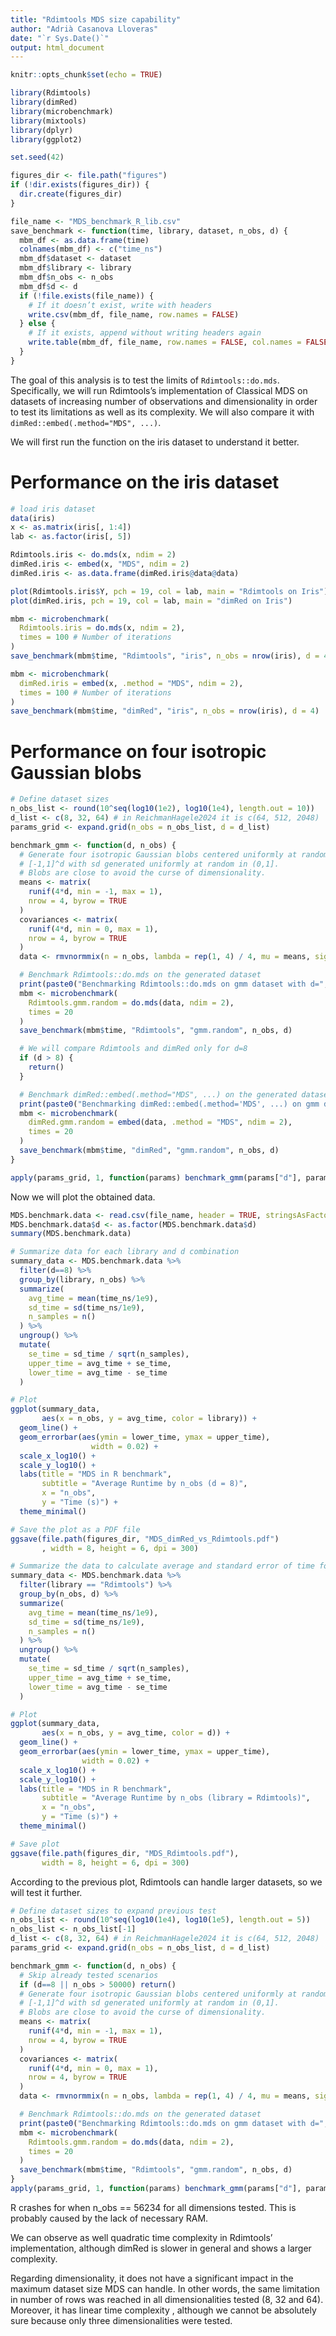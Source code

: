 ```yaml
---
title: "Rdimtools MDS size capability"
author: "Adrià Casanova Lloveras"
date: "`r Sys.Date()`"
output: html_document
---
```


```r
knitr::opts_chunk$set(echo = TRUE)
```

```r
library(Rdimtools)
library(dimRed)
library(microbenchmark)
library(mixtools)
library(dplyr)
library(ggplot2)

set.seed(42)

figures_dir <- file.path("figures")
if (!dir.exists(figures_dir)) {
  dir.create(figures_dir)
}

file_name <- "MDS_benchmark_R_lib.csv"
save_benchmark <- function(time, library, dataset, n_obs, d) {
  mbm_df <- as.data.frame(time)
  colnames(mbm_df) <- c("time_ns")
  mbm_df$dataset <- dataset
  mbm_df$library <- library
  mbm_df$n_obs <- n_obs
  mbm_df$d <- d
  if (!file.exists(file_name)) {
    # If it doesn’t exist, write with headers
    write.csv(mbm_df, file_name, row.names = FALSE)
  } else {
    # If it exists, append without writing headers again
    write.table(mbm_df, file_name, row.names = FALSE, col.names = FALSE, sep = ",", append = TRUE)
  }
}
```

The goal of this analysis is to test the limits of $\texttt{Rdimtools::do.mds}$. Specifically, we will run Rdimtools's implementation of Classical MDS on datasets of increasing number of observations and dimensionality in order to test its limitations as well as its complexity. We will also compare it with $\texttt{dimRed::embed(.method="MDS", ...)}$.

We will first run the function on the iris dataset to understand it better.

# Performance on the iris dataset

```r
# load iris dataset
data(iris)
x <- as.matrix(iris[, 1:4])
lab <- as.factor(iris[, 5])
```

```r
Rdimtools.iris <- do.mds(x, ndim = 2)
dimRed.iris <- embed(x, "MDS", ndim = 2)
dimRed.iris <- as.data.frame(dimRed.iris@data@data)
```

```r
plot(Rdimtools.iris$Y, pch = 19, col = lab, main = "Rdimtools on Iris")
plot(dimRed.iris, pch = 19, col = lab, main = "dimRed on Iris")
```

```r
mbm <- microbenchmark(
  Rdimtools.iris = do.mds(x, ndim = 2),
  times = 100 # Number of iterations
)
save_benchmark(mbm$time, "Rdimtools", "iris", n_obs = nrow(iris), d = 4)

mbm <- microbenchmark(
  dimRed.iris = embed(x, .method = "MDS", ndim = 2),
  times = 100 # Number of iterations
)
save_benchmark(mbm$time, "dimRed", "iris", n_obs = nrow(iris), d = 4)
```

# Performance on four isotropic Gaussian blobs

```r
# Define dataset sizes
n_obs_list <- round(10^seq(log10(1e2), log10(1e4), length.out = 10))
d_list <- c(8, 32, 64) # in ReichmanHagele2024 it is c(64, 512, 2048)
params_grid <- expand.grid(n_obs = n_obs_list, d = d_list)

benchmark_gmm <- function(d, n_obs) {
  # Generate four isotropic Gaussian blobs centered uniformly at random in
  # [-1,1]^d with sd generated uniformly at random in (0,1].
  # Blobs are close to avoid the curse of dimensionality.
  means <- matrix(
    runif(4*d, min = -1, max = 1),
    nrow = 4, byrow = TRUE
  )
  covariances <- matrix(
    runif(4*d, min = 0, max = 1),
    nrow = 4, byrow = TRUE
  )
  data <- rmvnormmix(n = n_obs, lambda = rep(1, 4) / 4, mu = means, sigma = covariances)

  # Benchmark Rdimtools::do.mds on the generated dataset
  print(paste0("Benchmarking Rdimtools::do.mds on gmm dataset with d=", d, " and n_obs=", n_obs, "..."))
  mbm <- microbenchmark(
    Rdimtools.gmm.random = do.mds(data, ndim = 2),
    times = 20
  )
  save_benchmark(mbm$time, "Rdimtools", "gmm.random", n_obs, d)

  # We will compare Rdimtools and dimRed only for d=8
  if (d > 8) {
    return()
  }

  # Benchmark dimRed::embed(.method="MDS", ...) on the generated dataset
  print(paste0("Benchmarking dimRed::embed(.method='MDS', ...) on gmm dataset with d=", d, " and n_obs=", n_obs, "..."))
  mbm <- microbenchmark(
    dimRed.gmm.random = embed(data, .method = "MDS", ndim = 2),
    times = 20
  )
  save_benchmark(mbm$time, "dimRed", "gmm.random", n_obs, d)
}
```

```r
apply(params_grid, 1, function(params) benchmark_gmm(params["d"], params["n_obs"]))
```

Now we will plot the obtained data.

```r
MDS.benchmark.data <- read.csv(file_name, header = TRUE, stringsAsFactors = T)
MDS.benchmark.data$d <- as.factor(MDS.benchmark.data$d)
summary(MDS.benchmark.data)

# Summarize data for each library and d combination
summary_data <- MDS.benchmark.data %>%
  filter(d==8) %>%
  group_by(library, n_obs) %>%
  summarize(
    avg_time = mean(time_ns/1e9),
    sd_time = sd(time_ns/1e9),
    n_samples = n()
  ) %>%
  ungroup() %>%
  mutate(
    se_time = sd_time / sqrt(n_samples),
    upper_time = avg_time + se_time,
    lower_time = avg_time - se_time
  )

# Plot
ggplot(summary_data,
       aes(x = n_obs, y = avg_time, color = library)) +
  geom_line() +
  geom_errorbar(aes(ymin = lower_time, ymax = upper_time),
                  width = 0.02) +
  scale_x_log10() +
  scale_y_log10() +
  labs(title = "MDS in R benchmark",
       subtitle = "Average Runtime by n_obs (d = 8)",
       x = "n_obs",
       y = "Time (s)") +
  theme_minimal()

# Save the plot as a PDF file
ggsave(file.path(figures_dir, "MDS_dimRed_vs_Rdimtools.pdf")
       , width = 8, height = 6, dpi = 300)
```

```r
# Summarize the data to calculate average and standard error of time for each n_obs and d
summary_data <- MDS.benchmark.data %>%
  filter(library == "Rdimtools") %>%
  group_by(n_obs, d) %>%
  summarize(
    avg_time = mean(time_ns/1e9),
    sd_time = sd(time_ns/1e9),
    n_samples = n()
  ) %>%
  ungroup() %>%
  mutate(
    se_time = sd_time / sqrt(n_samples),
    upper_time = avg_time + se_time,
    lower_time = avg_time - se_time
  )

# Plot
ggplot(summary_data,
       aes(x = n_obs, y = avg_time, color = d)) +
  geom_line() +
  geom_errorbar(aes(ymin = lower_time, ymax = upper_time),
                width = 0.02) +
  scale_x_log10() +
  scale_y_log10() +
  labs(title = "MDS in R benchmark",
       subtitle = "Average Runtime by n_obs (library = Rdimtools)",
       x = "n_obs",
       y = "Time (s)") +
  theme_minimal()

# Save plot
ggsave(file.path(figures_dir, "MDS_Rdimtools.pdf"),
       width = 8, height = 6, dpi = 300)
```

According to the previous plot, Rdimtools can handle larger datasets, so we will test it further.

```r
# Define dataset sizes to expand previous test
n_obs_list <- round(10^seq(log10(1e4), log10(1e5), length.out = 5))
n_obs_list <- n_obs_list[-1]
d_list <- c(8, 32, 64) # in ReichmanHagele2024 it is c(64, 512, 2048)
params_grid <- expand.grid(n_obs = n_obs_list, d = d_list)

benchmark_gmm <- function(d, n_obs) {
  # Skip already tested scenarios
  if (d==8 || n_obs > 50000) return()
  # Generate four isotropic Gaussian blobs centered uniformly at random in
  # [-1,1]^d with sd generated uniformly at random in (0,1].
  # Blobs are close to avoid the curse of dimensionality.
  means <- matrix(
    runif(4*d, min = -1, max = 1),
    nrow = 4, byrow = TRUE
  )
  covariances <- matrix(
    runif(4*d, min = 0, max = 1),
    nrow = 4, byrow = TRUE
  )
  data <- rmvnormmix(n = n_obs, lambda = rep(1, 4) / 4, mu = means, sigma = covariances)

  # Benchmark Rdimtools::do.mds on the generated dataset
  print(paste0("Benchmarking Rdimtools::do.mds on gmm dataset with d=", d, " and n_obs=", n_obs, "..."))
  mbm <- microbenchmark(
    Rdimtools.gmm.random = do.mds(data, ndim = 2),
    times = 20
  )
  save_benchmark(mbm$time, "Rdimtools", "gmm.random", n_obs, d)
}
apply(params_grid, 1, function(params) benchmark_gmm(params["d"], params["n_obs"]))
```

R crashes for when n_obs == 56234 for all dimensions tested. This is probably caused by the lack of necessary RAM.

We can observe as well quadratic time complexity in Rdimtools' implementation, although dimRed is slower in general and shows a larger complexity.

Regarding dimensionality, it does not have a significant impact in the maximum dataset size MDS can handle. In other words, the same limitation in number of rows was reached in all dimensionalities tested (8, 32 and 64). Moreover, it has linear time complexity , although we cannot be absolutely sure because only three dimensionalities were tested.


